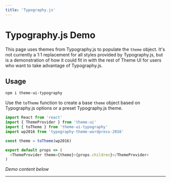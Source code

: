 ```yaml
---
title: 'Typography.js'
---
```




# Typography.js Demo

This page uses themes from Typography.js to populate the `theme` object.
It's not currently a 1:1 replacement for all styles provided by Typography.js,
but is a demonstration of how it could fit in with the rest of Theme UI for users who
want to take advantage of Typography.js.

## Usage

```sh
npm i theme-ui-typography
```

Use the `toTheme` function to create a base `theme` object based on Typography.js options or a preset Typography.js theme.

```js
import React from 'react'
import { ThemeProvider } from 'theme-ui'
import { toTheme } from 'theme-ui-typography'
import wp2016 from 'typography-theme-wordpress-2016'

const theme = toTheme(wp2016)

export default props => (
  <ThemeProvider theme={theme}>{props.children}</ThemeProvider>
)
```

_Demo content below_

---

<Lorem />
